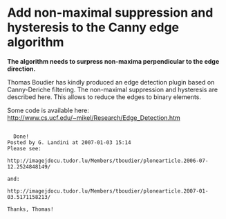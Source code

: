 = Add non-maximal suppression and hysteresis to the Canny edge algorithm =

'''The algorithm needs to surpress non-maxima perpendicular to the edge direction.'''

Thomas Boudier has kindly produced an edge detection plugin based on Canny-Deriche filtering. The non-maximal suppression and hysteresis are described here. This allows to reduce the edges to binary elements.

Some code is available here:
http://www.cs.ucf.edu/~mikel/Research/Edge_Detection.htm

<source>

  Done!
Posted by G. Landini at 2007-01-03 15:14
Please see:

http://imagejdocu.tudor.lu/Members/tboudier/plonearticle.2006-07-12.2524848149/

and:

http://imagejdocu.tudor.lu/Members/tboudier/plonearticle.2007-01-03.5171158213/

Thanks, Thomas! 

</source>
